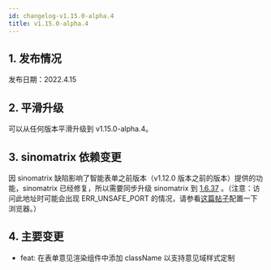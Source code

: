 ```yaml
---
id: changelog-v1.15.0-alpha.4
title: v1.15.0-alpha.4
---
```



## 1. 发布情况

发布日期：2022.4.15

<BundleList
  version="1.15.0-alpha.4"
  frontend="1.15.0-alpha.4"
  backend="1.15.0-alpha.3"
  font="1.13.0"
/>

## 2. 平滑升级

可以从任何版本平滑升级到 v1.15.0-alpha.4。

## 3. sinomatrix 依赖变更

因 sinomatrix 缺陷影响了智能表单之前版本（v1.12.0 版本之前的版本）提供的功能，sinomatrix 已经修复，所以需要同步升级 sinomatrix 到 [1.6.37](http://47.93.34.153:10080/sino-matrix/sino-matrix/blob/master/CHANGELOG.md) 。（注意：访问此地址时可能会出现 ERR_UNSAFE_PORT 的情况，请参看[这篇帖子](https://blog.csdn.net/kjcxmx/article/details/118122483)配置一下浏览器。）

## 4. 主要变更

- feat: 在表单意见渲染组件中添加 className 以支持意见域样式定制
